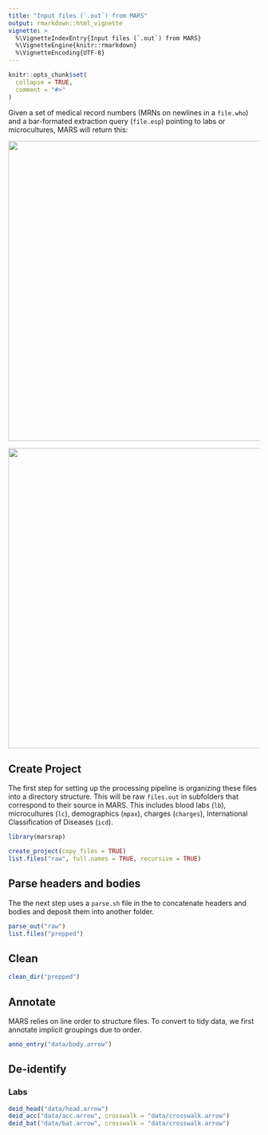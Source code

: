 ```yaml
---
title: "Input files (`.out`) from MARS"
output: rmarkdown::html_vignette
vignette: >
  %\VignetteIndexEntry{Input files (`.out`) from MARS}
  %\VignetteEngine{knitr::rmarkdown}
  %\VignetteEncoding{UTF-8}
---
```


```r
knitr::opts_chunk$set(
  collapse = TRUE,
  comment = "#>"
)
```

Given a set of medical record numbers (MRNs on newlines in a `file.who`) and a bar-formated extraction query (`file.esp`) pointing to labs or microcultures, MARS will return this:

<img src="images/lb_out.png" width="600" />

<img src="images/lc_out.png" width="600" />

<!-- ![](images/lb_out.png) -->
<!-- ![](images/lc_out.png) -->
## Create Project

The first step for setting up the processing pipeline is organizing these files into a directory structure. This will be raw `files.out` in subfolders that correspond to their source in MARS. This includes blood labs (`lb`), microcultures (`lc`), demographics (`mpax`), charges (`charges`), International Classification of Diseases (`icd`).

```r
library(marsrap)

create_project(copy_files = TRUE)
list.files("raw", full.names = TRUE, recursive = TRUE)
```

## Parse headers and bodies

The the next step uses a `parse.sh` file in the to concatenate headers and bodies and deposit them into another folder. 

```r
parse_out("raw")
list.files("prepped")
```

## Clean 

```r
clean_dir("prepped")
```

## Annotate

MARS relies on line order to structure files. To convert to tidy data, we first annotate implicit groupings due to order. 

```r
anno_entry("data/body.arrow")
```


## De-identify

### Labs

```r
deid_head("data/head.arrow")
deid_acc("data/acc.arrow", crosswalk = "data/crosswalk.arrow")
deid_bat("data/bat.arrow", crosswalk = "data/crosswalk.arrow")

```

